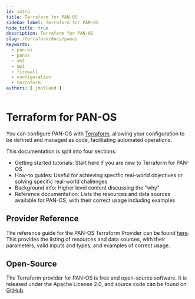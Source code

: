 ```yaml
---
id: intro
title: Terraform for PAN-OS
sidebar_label: Terraform for PAN-OS
hide_title: true
description: Terraform for PAN-OS
slug: /terraform/docs/panos
keywords:
  - pan-os
  - panos
  - xml
  - api
  - firewall
  - configuration
  - terraform
authors: [ jholland ]
---
```



# Terraform for PAN-OS

You can configure PAN-OS with [Terraform](https://www.terraform.io), allowing your configuration to be defined and managed as code, facilitating automated operations.

This documentation is split into four sections:

- Getting started tutorials: Start here if you are new to Terraform for PAN-OS
- How-to guides: Useful for achieving specific real-world objectives or solving specific real-world challenges
- Background info: Higher level content discussing the "why"
- Reference documentation: Lists the resources and data sources available for PAN-OS, with their correct usage including examples

## Provider Reference

The reference guide for the PAN-OS Terraform Provider can be found [here](https://registry.terraform.io/providers/PaloAltoNetworks/panos/latest/docs). This provides the listing of resources and data sources, with their parameters, valid inputs and types, and examples of correct usage.

## Open-Source

The Terraform provider for PAN-OS is free and open-source software. It is released under the Apache License 2.0, and source code can be found on [GitHub](https://github.com/PaloAltoNetworks/terraform-provider-panos).

<Support />
